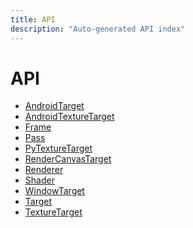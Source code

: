 ```yaml
---
title: API
description: "Auto-generated API index"
---
```


# API

- [AndroidTarget](/docs/api/androidtarget.mdx)
- [AndroidTextureTarget](/docs/api/androidtexturetarget.mdx)
- [Frame](/docs/api/frame.mdx)
- [Pass](/docs/api/pass.mdx)
- [PyTextureTarget](/docs/api/pytexturetarget.mdx)
- [RenderCanvasTarget](/docs/api/rendercanvastarget.mdx)
- [Renderer](/docs/api/renderer.mdx)
- [Shader](/docs/api/shader.mdx)
- [WindowTarget](/docs/api/windowtarget.mdx)
- [Target](/docs/api/target.mdx)
- [TextureTarget](/docs/api/texturetarget.mdx)
